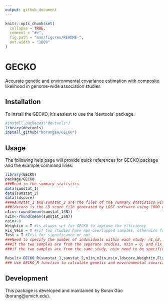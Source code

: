 ```yaml
---
output: github_document
---
```


<!-- README.md is generated from README.Rmd. Please edit that file -->

```r
knitr::opts_chunk$set(
  collapse = TRUE,
  comment = "#>",
  fig.path = "man/figures/README-",
  out.width = "100%"
)
```
# GECKO

Accurate genetic and environmental covariance estimation with composite likelihood in genome-wide association studies

## Installation
To install the GECKO, it's easiest to use the 'devtools' package.

``` r
#install.packages("devtools")
library(devtools)
install_github("borangao/GECKO")
```

## Usage

The following help page will provide quick references for GECKO package and the example command lines:
```r 
library(GECKO)
package?GECKO
###Read in the summary statistics
data(sumstat_1)
data(sumstat_2)
data(ldscore)
####sumstat_1 and sumstat_2 are the files of the summary statistics with column name chr, bp, SNP, A1, A2, N, Z, P representing chromosome, base pair position, SNP iD, major allele, minor allele, number of individuals in the study, Z score, P value
###ldscore is the LD score file generated by LDSC software using 1000 genome reference panel
n1in<-round(mean(sumstat_1$N))
n2in<-round(mean(sumstat_2$N))
nsin<-0
Weightin = T #is always set for GECKO to improve the efficiency
Fix_Vein = T #(if two studies have non-overlapped samples, otherwise false)
Test = T #Test for significance or not
###Need to specify the number of individuals within each study: n1,n2, and number of the overlapping individuals in the two studies:nsin
###if the two samples are from the separate studies, nsin = 0, and Fix_Vein = 1
###if the two samples are from the same study, nsin need to be specified

Result<-GECKO_R(sumstat_1,sumstat_2,n1in,n2in,nsin,ldscore,Weightin,Fix_Vein,Test)
### Use GECKO_R function to calculate genetic and environmental covariance
```

## Development

This package is developed and maintained by Boran Gao (borang@umich.edu).




